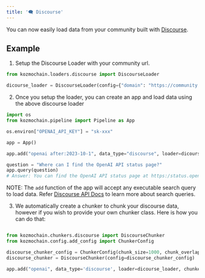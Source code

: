 ```yaml
---
title: '🗨️ Discourse'
---
```


You can now easily load data from your community built with [Discourse](https://discourse.org/).

## Example

1. Setup the Discourse Loader with your community url.
```Python
from kozmochain.loaders.discourse import DiscourseLoader

dicourse_loader = DiscourseLoader(config={"domain": "https://community.openai.com"})
```

2. Once you setup the loader, you can create an app and load data using the above discourse loader
```Python
import os
from kozmochain.pipeline import Pipeline as App

os.environ["OPENAI_API_KEY"] = "sk-xxx"

app = App()

app.add("openai after:2023-10-1", data_type="discourse", loader=dicourse_loader)

question = "Where can I find the OpenAI API status page?"
app.query(question)
# Answer: You can find the OpenAI API status page at https:/status.openai.com/.
```

NOTE: The `add` function of the app will accept any executable search query to load data. Refer [Discourse API Docs](https://docs.discourse.org/#tag/Search) to learn more about search queries.

3. We automatically create a chunker to chunk your discourse data, however if you wish to provide your own chunker class. Here is how you can do that:
```Python

from kozmochain.chunkers.discourse import DiscourseChunker
from kozmochain.config.add_config import ChunkerConfig

discourse_chunker_config = ChunkerConfig(chunk_size=1000, chunk_overlap=0, length_function=len)
discourse_chunker = DiscourseChunker(config=discourse_chunker_config)

app.add("openai", data_type='discourse', loader=dicourse_loader, chunker=discourse_chunker)
```